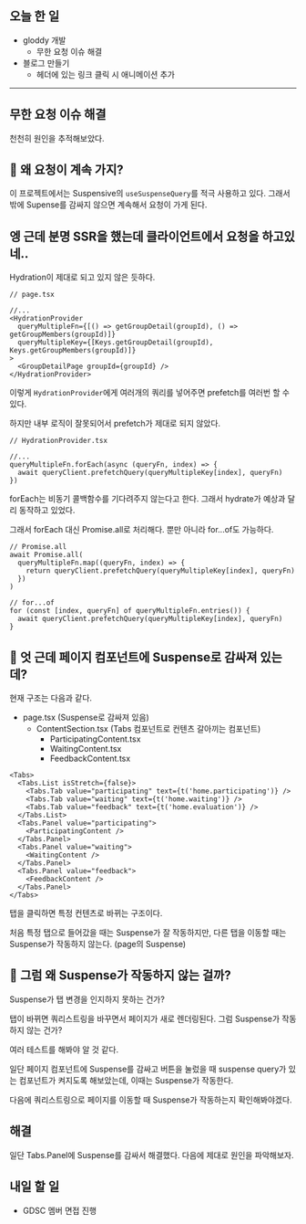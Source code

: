 ## 오늘 한 일

- gloddy 개발
  - 무한 요청 이슈 해결
- 블로그 만들기
  - 헤더에 있는 링크 클릭 시 애니메이션 추가

---

## 무한 요청 이슈 해결

천천히 원인을 추적해보았다.

## 🤔 왜 요청이 계속 가지?

이 프로젝트에서는 Suspensive의 `useSuspenseQuery`를 적극 사용하고 있다. 그래서 밖에 Supense를 감싸지 않으면 계속해서 요청이 가게 된다.

## 엥 근데 분명 SSR을 했는데 클라이언트에서 요청을 하고있네..

Hydration이 제대로 되고 있지 않은 듯하다.

```tsx
// page.tsx

//...
<HydrationProvider
  queryMultipleFn={[() => getGroupDetail(groupId), () => getGroupMembers(groupId)]}
  queryMultipleKey={[Keys.getGroupDetail(groupId), Keys.getGroupMembers(groupId)]}
>
  <GroupDetailPage groupId={groupId} />
</HydrationProvider>
```

이렇게 `HydrationProvider`에게 여러개의 쿼리를 넣어주면 prefetch를 여러번 할 수 있다.

하지만 내부 로직이 잘못되어서 prefetch가 제대로 되지 않았다.

```tsx
// HydrationProvider.tsx

//...
queryMultipleFn.forEach(async (queryFn, index) => {
  await queryClient.prefetchQuery(queryMultipleKey[index], queryFn)
})
```

forEach는 비동기 콜백함수를 기다려주지 않는다고 한다. 그래서 hydrate가 예상과 달리 동작하고 있었다.

그래서 forEach 대신 Promise.all로 처리해다. 뿐만 아니라 for...of도 가능하다.

```tsx
// Promise.all
await Promise.all(
  queryMultipleFn.map((queryFn, index) => {
    return queryClient.prefetchQuery(queryMultipleKey[index], queryFn)
  })
)

// for...of
for (const [index, queryFn] of queryMultipleFn.entries()) {
  await queryClient.prefetchQuery(queryMultipleKey[index], queryFn)
}
```

## 🤔 엇 근데 페이지 컴포넌트에 Suspense로 감싸져 있는데?

현재 구조는 다음과 같다.

- page.tsx (Suspense로 감싸져 있음)
  - ContentSection.tsx (Tabs 컴포넌트로 컨텐츠 갈아끼는 컴포넌트)
    - ParticipatingContent.tsx
    - WaitingContent.tsx
    - FeedbackContent.tsx

```tsx
<Tabs>
  <Tabs.List isStretch={false}>
    <Tabs.Tab value="participating" text={t('home.participating')} />
    <Tabs.Tab value="waiting" text={t('home.waiting')} />
    <Tabs.Tab value="feedback" text={t('home.evaluation')} />
  </Tabs.List>
  <Tabs.Panel value="participating">
    <ParticipatingContent />
  </Tabs.Panel>
  <Tabs.Panel value="waiting">
    <WaitingContent />
  </Tabs.Panel>
  <Tabs.Panel value="feedback">
    <FeedbackContent />
  </Tabs.Panel>
</Tabs>
```

탭을 클릭하면 특정 컨텐츠로 바뀌는 구조이다.

처음 특정 탭으로 들어갔을 때는 Suspense가 잘 작동하지만, 다른 탭을 이동할 때는 Suspense가 작동하지 않는다. (page의 Suspense)

## 🤔 그럼 왜 Suspense가 작동하지 않는 걸까?

Suspense가 탭 변경을 인지하지 못하는 건가?

탭이 바뀌면 쿼리스트링을 바꾸면서 페이지가 새로 렌더링된다. 그럼 Suspense가 작동하지 않는 건가?

여러 테스트를 해봐야 알 것 같다.

일단 페이지 컴포넌트에 Suspense를 감싸고 버튼을 눌렀을 때 suspense query가 있는 컴포넌트가 켜지도록 해보았는데, 이때는 Suspense가 작동한다.

다음에 쿼리스트링으로 페이지를 이동할 때 Suspense가 작동하는지 확인해봐야겠다.

## 해결

일단 Tabs.Panel에 Suspense를 감싸서 해결했다. 다음에 제대로 원인을 파악해보자.

## 내일 할 일

- GDSC 멤버 면접 진행
